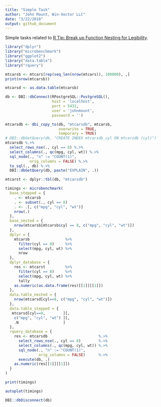 ```yaml
---
title: "Simple Task"
author: "John Mount, Win-Vector LLC"
date: "3/22/2018"
output: github_document
---
```


Simple tasks related to [R Tip: Break up Function Nesting for Legibility](http://www.win-vector.com/blog/2018/03/r-tip-break-up-function-nesting-for-legibility/).

```r
library("dplyr")
library("microbenchmark")
library("ggplot2")
library("data.table")
library("rquery")

mtcarsb <- mtcars[rep(seq_len(nrow(mtcars)), 100000), ,]
print(nrow(mtcarsb))

mtcarsd <- as.data.table(mtcarsb)

db <- DBI::dbConnect(RPostgreSQL::PostgreSQL(),
                     host = 'localhost',
                     port = 5432,
                     user = 'johnmount',
                     password = '')

mtcarsdb <- dbi_copy_to(db, "mtcarsdb", mtcarsb,
                        overwrite = TRUE,
                        temporary = TRUE)
# DBI::dbGetQuery(db, "CREATE INDEX mtcarsdb_cyl ON mtcarsdb (cyl)")
mtcarsdb %.>% 
  select_rows_nse(., cyl == 8) %.>% 
  select_columns(., qc(mpg, cyl, wt)) %.>%
  sql_node(., "n" := "COUNT(1)", 
           orig_columns = FALSE) %.>%
  to_sql(., db) %.>%
  DBI::dbGetQuery(db, paste("EXPLAIN", .))

mtcarst <- dplyr::tbl(db, "mtcarsdb")

timings <- microbenchmark(
  base_stepped = {
    . <- mtcarsb
    . <- subset(., cyl == 8)
    . <- .[, c("mpg", "cyl", "wt")]
    nrow(.)
  },
  base_nested = {
    nrow(mtcarsb[mtcarsb$cyl == 8, c("mpg", "cyl", "wt")])
  },
  dplyr = {
    mtcarsb                %>%
      filter(cyl == 8)     %>%
      select(mpg, cyl, wt) %>%
      nrow
  },
  dplyr_database = {
    res <- mtcarst         %>%
      filter(cyl == 8)     %>%
      select(mpg, cyl, wt) %>%
      tally
    as.numeric(as.data.frame(res)[[1]][[1]])
  },
  data.table_nested = {
    nrow(mtcarsd[cyl==8, c("mpg", "cyl", "wt")])
  },
  data.table_stepped = {
   mtcarsd[cyl==8,        ][,
    c("mpg", "cyl", "wt") ][, 
    .N                    ]
  },
  rquery_database = {
    res <- mtcarsdb                       %.>% 
      select_rows_nse(., cyl == 8)        %.>% 
      select_columns(., qc(mpg, cyl, wt)) %.>%
      sql_node(., "n" := "COUNT(1)", 
               orig_columns = FALSE)      %.>%
      execute(db, .)
    as.numeric(res[[1]][[1]])
  }
)

print(timings)

autoplot(timings)

DBI::dbDisconnect(db)
```
